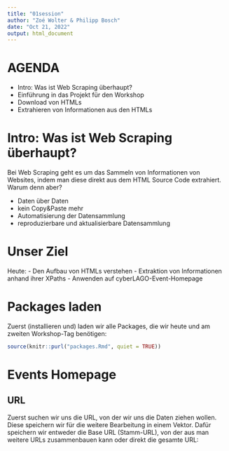 ```yaml
---
title: "01session"
author: "Zoé Wolter & Philipp Bosch"
date: "Oct 21, 2022"
output: html_document
---
```


# AGENDA

- Intro: Was ist Web Scraping überhaupt?
- Einführung in das Projekt für den Workshop
- Download von HTMLs
- Extrahieren von Informationen aus den HTMLs

# Intro: Was ist Web Scraping überhaupt?
Bei Web Scraping geht es um das Sammeln von Informationen von Websites, indem man diese direkt aus dem HTML Source Code extrahiert. Warum denn aber?

- Daten über Daten
- kein Copy&Paste mehr
- Automatisierung der Datensammlung
- reproduzierbare und aktualisierbare Datensammlung

# Unser Ziel
Heute:
  - Den Aufbau von HTMLs verstehen
  - Extraktion von Informationen anhand ihrer XPaths
  - Anwenden auf cyberLAGO-Event-Homepage


# Packages laden

Zuerst (installieren und) laden wir alle Packages, die wir heute und am zweiten Workshop-Tag benötigen: 
```r
source(knitr::purl("packages.Rmd", quiet = TRUE))
```

# Events Homepage

## URL

Zuerst suchen wir uns die URL, von der wir uns die Daten ziehen wollen. Diese speichern wir für die weitere Bearbeitung in einem Vektor. Dafür speichern wir entweder die Base URL (Stamm-URL), von der aus man weitere URLs zusammenbauen kann oder direkt die gesamte URL:
